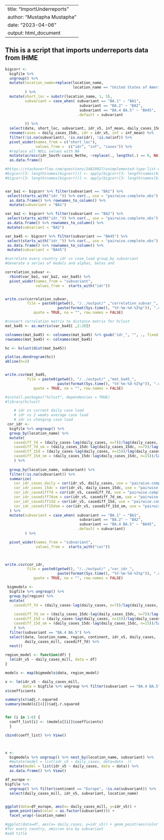 ----
title: "ImportUnderreports"
author: "Mustapha Mustapha"
date: "2023-04-06"
output: html_document
---
## This is a script that imports underreports data from IHME


```r

bigcorr <- 
  bigfile %>% 
  ungroup() %>%
  mutate(location_name=replace(location_name, 
                               location_name == "United States of America", "USA")
         ) %>%
  mutate(short_loc = substr(location_name, 1, 5),
         subvariant = case_when( subvariant == "BA.1" ~ "BA1",
                                  subvariant == "BA.2" ~ "BA2",
                                  subvariant == "BA.4 BA.5" ~ "BA45",
                                 .default = subvariant
           
         )) %>% 
  select(date, short_loc, subvariant, idr_v5, inf_mean, daily_cases_15dc) %>%
  rename(cases = daily_cases_15dc, idr = idr_v5, inf = inf_mean) %>% 
  filter(!is.na(subvariant), !is.na(idr), !is.na(inf)) %>%
  pivot_wider(names_from = c("short_loc"), 
              values_from =  c("idr", "inf", "cases")) %>% 
  #replace all NULL values with NA
  mutate(across(idr_South:cases_Nethe, ~replace(., lengths(.) == 0, NA))) %>%
  as.data.frame()

#https://stackoverflow.com/questions/24829027/unimplemented-type-list-when-trying-to-write-table
#bigcorr[3: length(names(bigcorr))] <- apply(bigcorr[3: length(names(bigcorr))],2,as.character)
#bigcorr[3: length(names(bigcorr))] <- apply(bigcorr[3: length(names(bigcorr))],2,as.numeric)


var_ba1 <- bigcorr %>% filter(subvariant == "BA1") %>% 
 select(starts_with("idr_")) %>% cor(., use = "pairwise.complete.obs") %>% 
  as.data.frame() %>% rownames_to_column() %>% 
  mutate(subvariant = "BA1")

var_ba2 <- bigcorr %>% filter(subvariant == "BA2") %>% 
 select(starts_with("idr_")) %>% cor(., use = "pairwise.complete.obs") %>% 
 as.data.frame() %>% rownames_to_column() %>% 
 mutate(subvariant = "BA2")

var_ba45 <- bigcorr %>% filter(subvariant == "BA45") %>% 
 select(starts_with("idr_")) %>% cor(., use = "pairwise.complete.obs") %>% 
 as.data.frame() %>% rownames_to_column() %>% 
 mutate(subvariant = "BA45")

#correlate every country idr vs case_load group_by subvariant
#Generate a series of models and alphas, betas and 

correlation_subvar <- 
  rbind(var_ba1, var_ba2, var_ba45) %>%
  pivot_wider(names_from = "subvariant", 
              values_from =  starts_with("idr"))


write.csv(correlation_subvar,
          file = paste0(getwd(), "/../output/" ,"correlation_subvar_", 
                        paste(format(Sys.time(), "%Y-%m-%d-%I%p")), ".csv"),
             quote = TRUE, na = "", row.names = FALSE)

```


```r
#convert correlation matrix to distance matrix for hclust
mat_ba45 <- as.matrix(var_ba45[ ,2:28])

colnames(mat_ba45) <- colnames(mat_ba45) %>% gsub("idr_", "", ., fixed = TRUE)
rownames(mat_ba45) <- colnames(mat_ba45)

hc <- hclust(dist(mat_ba45))

plot(as.dendrogram(hc))
abline(h=2)


write.csv(mat_ba45,
          file = paste0(getwd(), "/../output/" ,"mat_ba45_", 
                        paste(format(Sys.time(), "%Y-%m-%d-%I%p")), ".csv"),
             quote = TRUE, na = "", row.names = FALSE)

#install.packages("hclust", dependencies = TRUE)
#library(hclust)


```


```r
    # idr vs current daily case load
    # idr vs 2 weeks average case load
    # idr vs changing case load
 cor_idr <- 
  bigfile %>% ungroup() %>%
  group_by(location_name) %>%
  mutate(
    casediff_7d = (daily_cases-lag(daily_cases, n=7))/lag(daily_cases, n=7),
    casediff_7d_sm = (daily_cases_15dc-lag(daily_cases_15dc, n=7))/lag(daily_cases_15dc, n=7),
    casediff_15d = (daily_cases-lag(daily_cases, n=15))/lag(daily_cases, n=15),
    casediff_15d_sm = (daily_cases_15dc-lag(daily_cases_15dc, n=15))/lag(daily_cases_15dc, n=15)
    ) %>%
  
  group_by(location_name, subvariant) %>%
  filter(!is.na(subvariant)) %>%
  summarize(
    cor_idr_cases_daily = cor(idr_v5, daily_cases, use = "pairwise.complete.obs"),
    cor_idr_cases_15dc = cor(idr_v5, daily_cases_15dc, use = "pairwise.complete.obs"),
    cor_idr_casediff7d = cor(idr_v5, casediff_7d, use = "pairwise.complete.obs"),
    cor_idr_casediff7dsm = cor(idr_v5, casediff_7d_sm, use = "pairwise.complete.obs"),
    cor_idr_casediff15d = cor(idr_v5, casediff_15d, use = "pairwise.complete.obs"),
    cor_idr_casediff15dsm = cor(idr_v5, casediff_15d_sm, use = "pairwise.complete.obs")
  ) %>% 
  mutate(subvariant = case_when( subvariant == "BA.1" ~ "BA1",
                                  subvariant == "BA.2" ~ "BA2",
                                  subvariant == "BA.4 BA.5" ~ "BA45",
                                 .default = subvariant)
         ) %>%

  pivot_wider(names_from = "subvariant", 
              values_from =  starts_with("cor")) 
  


write.csv(cor_idr,
          file = paste0(getwd(), "/../output/" ,"cor_idr_", 
                        paste(format(Sys.time(), "%Y-%m-%d-%I%p")), ".csv"),
             quote = TRUE, na = "", row.names = FALSE)


```


```r

 bigmodels <- 
  bigfile %>% ungroup() %>%
  group_by(region) %>%
  mutate(
    casediff_7d = (daily_cases-lag(daily_cases, n=7))/lag(daily_cases, n=7),
    
    casediff_7d_sm = (daily_cases_15dc-lag(daily_cases_15dc, n=7))/lag(daily_cases_15dc, n=7),
    casediff_15d = (daily_cases-lag(daily_cases, n=15))/lag(daily_cases, n=15),
    casediff_15d_sm = (daily_cases_15dc-lag(daily_cases_15dc, n=15))/lag(daily_cases_15dc, n=15)
    ) %>%
  filter(subvariant == "BA.4 BA.5") %>% 
  select(date, location_name, region, continent, idr_v5, daily_cases, 
         daily_cases_mill, casediff_7d) %>%
  nest() 

region_model <- function(df) {
  lm(idr_v5 ~ daily_cases_mill, data = df)
}

models <- map(bigmodels$data, region_model)

x <- lm(idr_v5 ~ daily_cases_mill, 
        data = bigfile %>% ungroup %>% filter(subvariant == "BA.4 BA.5"))
x$coefficients

summary(x)$adj.r.squared
summary(models[[4]])$adj.r.squared


for (i in 1:6) {
  coeff_list[i] <- (models[[i]]$coefficients)
  }

cbind(coeff_list) %>% View()



x <- 
  bigmodels %>% ungroup() %>% nest_by(location_name, subvariant) %>% 
  #mutate(model = list(idr_v5 ~ daily_cases, data=data  ))
  mutate(model = list(idr_v5 ~ daily_cases, data = data)) %>% 
  as.data.frame() %>% View()
```
```r

df_europe <- 
bigfile %>% 
  ungroup() %>% filter(continent == "Europe", !is.na(subvariant)) %>% 
  select(daily_cases_mill, idr_v5, subvariant, location_name)


ggplot(data=df_europe, aes(x= daily_cases_mill, y=idr_v5)) + 
  geom_point(aes(color = as.factor(subvariant))) +
  facet_wrap(~location_name)

#ggplot(data=df, aes(x= daily_cases, y=idr_v5)) + geom_point(aes(color = as.factor(subvariant)))
#for every country, omicron era by subvariant
#add title 

```